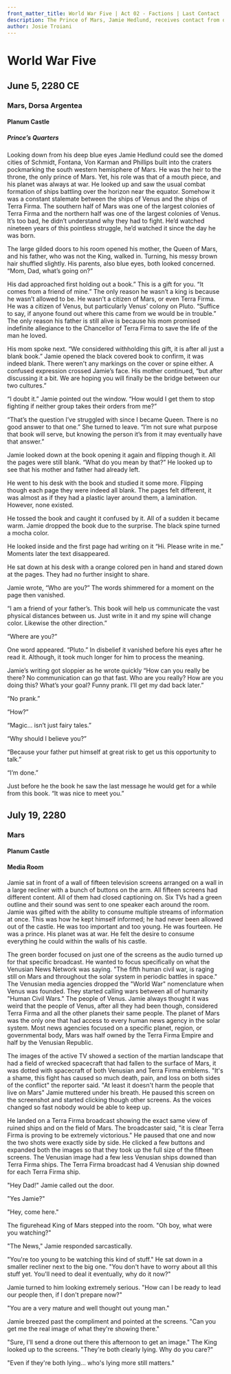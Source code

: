```yaml
---
front_matter_title: World War Five | Act 02 - Factions | Last Contact
description: The Prince of Mars, Jamie Hedlund, receives contact from off the planet and focuses on how to make life better for his people during a time of war.
author: Josie Troiani
---
```

# World War Five

## June 5, 2280 CE

### Mars, Dorsa Argentea

#### Planum Castle

##### Prince’s Quarters

Looking down from his deep blue eyes Jamie Hedlund could see the domed cities of Schmidt, Fontana, Von Karman and Phillips built into the craters pockmarking the south western hemisphere of Mars. He was the heir to the throne, the only prince of Mars. Yet, his role was that of a mouth piece, and his planet was always at war. He looked up and saw the usual combat formation of ships battling over the horizon near the equator. Somehow it was a constant stalemate between the ships of Venus and the ships of Terra Firma. The southern half of Mars was one of the largest colonies of Terra Firma and the northern half was one of the largest colonies of Venus. It’s too bad, he didn’t understand why they had to fight. He’d watched nineteen years of this pointless struggle, he’d watched it since the day he was born.

The large gilded doors to his room opened his mother, the Queen of Mars, and his father, who was not the King, walked in. Turning, his messy brown hair shuffled slightly. His parents, also blue eyes, both looked concerned. “Mom, Dad, what’s going on?”  

His dad approached first holding out a book.” This is a gift for you. “It comes from a friend of mine.” The only reason he wasn’t a king is because he wasn’t allowed to be. He wasn’t a citizen of Mars, or even Terra Firma. He was a citizen of Venus, but particularly Venus’ colony on Pluto. “Suffice to say, if anyone found out where this came from we would be in trouble.” The only reason his father is still alive is because his mom promised indefinite allegiance to the Chancellor of Terra Firma to save the life of the man he loved.

His mom spoke next. “We considered withholding this gift, it is after all just a blank book.” Jamie opened the black covered book to confirm, it was indeed blank. There weren't any markings on the cover or spine either. A confused expression crossed Jamie’s face. His mother continued, “but after discussing it a bit. We are hoping you will finally be the bridge between our two cultures.”

“I doubt it.” Jamie pointed out the window. “How would I get them to stop fighting if neither group takes their orders from me?”

“That’s the question I’ve struggled with since I became Queen. There is no good answer to that one.” She turned to leave. “I’m not sure what purpose that book will serve, but knowing the person it’s from it may eventually have that answer.”

Jamie looked down at the book opening it again and flipping though it. All the pages were still blank. “What do you mean by that?” He looked up to see that his mother and father had already left.

He went to his desk with the book and studied it some more. Flipping though each page they were indeed all blank. The pages felt different, it was almost as if they had a plastic layer around them, a lamination. However, none existed.

He tossed the book and caught it confused by it. All of a sudden it became warm. Jamie dropped the book due to the surprise. The black spine turned a mocha color.  

He looked inside and the first page had writing on it “Hi. Please write in me.” Moments later the text disappeared.

He sat down at his desk with a orange colored pen in hand and stared down at the pages. They had no further insight to share.

Jamie wrote, “Who are you?” The words shimmered for a moment on the page then vanished.

“I am a friend of your father’s. This book will help us communicate the vast physical distances between us. Just write in it and my spine will change color. Likewise the other direction.”

“Where are you?”

One word appeared. “Pluto.” In disbelief it vanished before his eyes after he read it. Although, it took much longer for him to process the meaning.

Jamie’s writing got sloppier as he wrote quickly “How can you really be there? No communication can go that fast. Who are you really? How are you doing this? What’s your goal? Funny prank. I’ll get my dad back later.”

“No prank.”

“How?”

“Magic... isn’t just fairy tales.”

“Why should I believe you?”

“Because your father put himself at great risk to get us this opportunity to talk.”

“I’m done.”

Just before he the book he saw the last message he would get for a while from this book. “It was nice to meet you.”

## July 19, 2280

### Mars

#### Planum Castle

#### Media Room

Jamie sat in front of a wall of fifteen television screens arranged on a wall in a large recliner with a bunch of buttons on the arm. All fifteen screens had different content. All of them had closed captioning on. Six TVs had a green outline and their sound was sent to one speaker each around the room. Jamie was gifted with the ability to consume multiple streams of information at once. This was how he kept himself informed; he had never been allowed out of the castle. He was too important and too young. He was fourteen. He was a prince. His planet was at war. He felt the desire to consume everything he could within the walls of his castle.

The green border focused on just one of the screens as the audio turned up for that specific broadcast. He wanted to focus specifically on what the Venusian News Network was saying. "The fifth human civil war, is raging still on Mars and throughout the solar system in periodic battles in space." The Venusian media agencies dropped the "World War" nomenclature when Venus was founded. They started calling wars between all of humanity "Human Civil Wars." The people of Venus. Jamie always thought it was weird that the people of Venus, after all they had been though, considered Terra Firma and all the other planets their same people. The planet of Mars was the only one that had access to every human news agency in the solar system. Most news agencies focused on a specific planet, region, or governmental body, Mars was half owned by the Terra Firma Empire and half by the Venusian Republic.

The images of the active TV showed a section of the martian landscape that had a field of wrecked spacecraft that had fallen to the surface of Mars, it was dotted with spacecraft of both Venusian and Terra Firma emblems. "It's a shame, this fight has caused so much death, pain, and loss on both sides of the conflict" the reporter said. "At least it doesn't harm the people that live on Mars" Jamie muttered under his breath. He paused this screen on the screenshot and started clicking though other screens. As the voices changed so fast nobody would be able to keep up.

He landed on a Terra Firma broadcast showing the exact same view of ruined ships and on the field of Mars. The broadcaster said, "it is clear Terra Firma is proving to be extremely victorious." He paused that one and now the two shots were exactly side by side. He clicked a few buttons and expanded both the images so that they took up the full size of the fifteen screens. The Venusian image had a few less Venusian ships downed than Terra Firma ships. The Terra Firma broadcast had 4 Venusian ship downed for each Terra Firma ship.

"Hey Dad!" Jamie called out the door.

"Yes Jamie?"

"Hey, come here."

The figurehead King of Mars stepped into the room. "Oh boy, what were you watching?"

"The News," Jamie responded sarcastically.

"You're too young to be watching this kind of stuff." He sat down in a smaller recliner next to the big one. "You don't have to worry about all this stuff yet. You'll need to deal it eventually, why do it now?"

Jamie turned to him looking extremely serious. "How can I be ready to lead our people then, if I don't prepare now?"

"You are a very mature and well thought out young man."

Jamie breezed past the compliment and pointed at the screens. "Can you get me the real image of what they're showing there."

"Sure, I'll send a drone out there this afternoon to get an image." The King looked up to the screens. "They're both clearly lying. Why do you care?"

"Even if they're both lying... who's lying more still matters."
